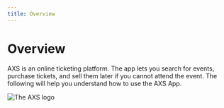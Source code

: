```yaml
---
title: Overview
---
```


# Overview

AXS is an online ticketing platform. The app lets you search for events, purchase tickets, and sell them later if you cannot attend the event. The following will help you understand how to use the AXS App.

![The AXS logo](https://pbs.twimg.com/profile_images/1932523570200240128/ddgpj-xW_400x400.png)